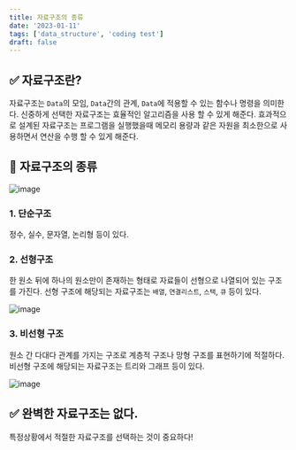 ```yaml
---
title: 자료구조의 종류
date: '2023-01-11'
tags: ['data_structure', 'coding test']
draft: false
---
```


## ✅ 자료구조란?

자료구조는 `Data`의 모임, `Data`간의 관계, `Data`에 적용할 수 있는 함수나 명령을 의미한다. 신중하게 선택한 자료구조는 효율적인 알고리즘을 사용 할 수 있게 해준다. 효과적으로 설계된 자료구조는 프로그램을 실행했을때 메모리 용량과 같은 자원을 최소한으로 사용하면서 연산을 수행 할 수 있게 해준다.

## 📃 자료구조의 종류

![image](https://user-images.githubusercontent.com/72537762/211773319-e08ee910-1659-4a2e-b436-0290289c405e.png)

### 1. 단순구조

정수, 실수, 문자열, 논리형 등이 있다.

### 2. 선형구조

한 원소 뒤에 하나의 원소만이 존재하는 형태로 자료들이 선형으로 나열되어 있는 구조를 가진다. 선형 구조에 해당되는 자료구조는 `배열`, `연결리스트`, `스택`, `큐` 등이 있다.

![image](https://user-images.githubusercontent.com/72537762/211773562-fed1f063-17a2-45fb-b59b-b9805014a421.png)

### 3. 비선형 구조

원소 간 다대다 관계를 가지는 구조로 계층적 구조나 망형 구조를 표현하기에 적절하다. 비선형 구조에 해당되는 자료구조는 트리와 그래프 등이 있다.

![image](https://user-images.githubusercontent.com/72537762/211773622-4e385480-fa4f-4871-9d08-8f05918943f1.png)

## ✅ 완벽한 자료구조는 없다.

특정상황에서 적절한 자료구조를 선택하는 것이 중요하다!
